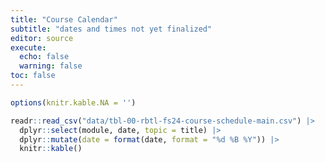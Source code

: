 ```yaml
---
title: "Course Calendar"
subtitle: "dates and times not yet finalized"
editor: source
execute: 
  echo: false
  warning: false
toc: false
---
```


```r
options(knitr.kable.NA = '')
```

```r
readr::read_csv("data/tbl-00-rbtl-fs24-course-schedule-main.csv") |> 
  dplyr::select(module, date, topic = title) |> 
  dplyr::mutate(date = format(date, format = "%d %B %Y")) |> 
  knitr::kable()
```
